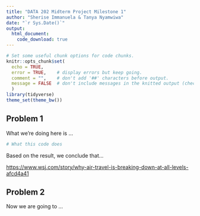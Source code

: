```yaml
---
title: "DATA 202 Midterm Project Milestone 1"
author: "Sherise Immanuela & Tanya Nyamwiwa"
date: "`r Sys.Date()`"
output:
  html_document:
    code_download: true
---
```


```r
# Set some useful chunk options for code chunks.
knitr::opts_chunk$set(
  echo = TRUE,
  error = TRUE,    # display errors but keep going.
  comment = "",    # don't add '##' characters before output.
  message = FALSE  # don't include messages in the knitted output (check them in RStudio)
  )
library(tidyverse)
theme_set(theme_bw())
```

## Problem 1

What we're doing here is ...

```r
# What this code does

```

Based on the result, we conclude that...

<https://www.wsj.com/story/why-air-travel-is-breaking-down-at-all-levels-afcd4a41>

## Problem 2

Now we are going to ...
